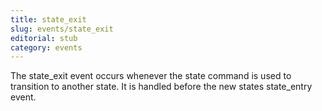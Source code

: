 ```yaml
---
title: state_exit
slug: events/state_exit
editorial: stub
category: events
---
```


<LSLEvent
	name="state_exit"
	arguments={[]}
/>

The state_exit event occurs whenever the state command is used to transition to another state. It is handled before the new states state_entry event.
